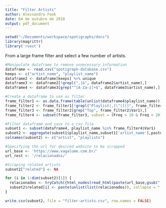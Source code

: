 ```yaml
---
title: "Filter Artists"
author: Alessandro Fook
date: 04 de outubro de 2018
output: pdf_document
---
```


```r
setwd("~/Documents/workspace/spotigraphs/docs")
library(magrittr)
library('rvest')
```

From a large frame filter and select a few number of artists.

```r
#Manipulate dataframe to remove unnecessary information
dataframe <- read.csv("spotigraph-database.csv") 
keeps <- c("artist_name", "playlist_name")
dataframe2 <- dataframe[keeps] %>% unique
dataframe3 <- dataframe2[!grepl(",|&", dataframe2$artist_name),]
dataframe4 <- dataframe3[grep("^[A-Za-z]+$", dataframe3$artist_name),]

#Create a dataframe to use as filter
frame_filter1 <- as.data.frame(table(unlist(dataframe4$playlist_name)))
frame_filter2 <- frame_filter1[!grepl("Playlist|,|\"|[|]", frame_filter1$Var1),]
frame_filter3 <- frame_filter2[grep("Top", frame_filter2$Var1),]
frame_filter4 <- subset(frame_filter3, subset = (Freq > 10 & Freq < 20))

#Filter dataframe and save to a csv file
subset1 <- subset(dataframe4, playlist_name %in% frame_filter4$Var1)
subset2 <- aggregate(subset1$playlist_name,subset1['artist_name'],paste,collapse=',')
colnames(subset2) <- c("artist", "playlists")

#Specifying the url for desired website to be scrapped
url_base <- 'https://www.vagalume.com.br/'
url_rest <- '/relacionados/'

#Scraping related artists 
subset2["related"] <- NA

for (i in 1:dim(subset2)[1]) {
  relacionados <- tryCatch({html_nodes(read_html(paste(url_base,gsub(" ", "-",tolower(as.character(subset2$artist[i]))),url_rest, sep = "")),'p.h22.w1.itemTitle') %>% html_text},error=function(cond){message(cond)})
  subset2$related[i] <- paste(unlist(list(relacionados)), collapse = ",")
}

write.csv(subset2, file = "filter-artists.csv", row.names = FALSE)
```